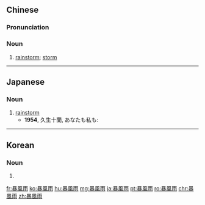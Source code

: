 {{also|暴风雨}}
==Chinese==
{{zh-forms|s=暴风雨|type=12}}

===Pronunciation===
{{zh-pron
|m=bàofēngyǔ
|c=bou6 fung1 jyu5
|h=pfs=phau-fûng-yí
|mn=pō-hong-ú
|cat=n
}}

===Noun===
{{zh-noun}}

# [[rainstorm]]; [[storm]]

----

==Japanese==
{{ja-kanjitab|ぼう|ふう|う|yomi=on}}

===Noun===
{{ja-noun|ぼうふうう}}

# [[rainstorm]]
#* '''1954''', 久生十蘭, あなたも私も:
#*: {{ja-usex|昼すぎから'''暴風雨'''になるだろうと、ラジオで言っていた。|ひるすぎ から '''ぼうふうう''' に なる だろう と、 ラジオ で いって いた。|The radio said that a rainstorm will probably come in the afternoon.}}

----

==Korean==
{{ko-hanjatab}}

===Noun===
{{ko-noun|hj|hangeul=폭풍우}}

# {{hanja form of|폭풍우|[[rainstorm]]}}

[[fr:暴風雨]]
[[ko:暴風雨]]
[[hu:暴風雨]]
[[mg:暴風雨]]
[[ja:暴風雨]]
[[pt:暴風雨]]
[[ro:暴風雨]]
[[chr:暴風雨]]
[[zh:暴風雨]]